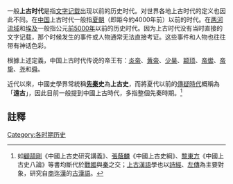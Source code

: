 {{Redirect2|上古|某款角色扮演系列游戏|上古卷轴系列}}
一般'''上古时代'''是指[[文字记载|文字记载]]出现以前的历史时代。对世界各地上古时代的定义也因此不同。在[[中国历史|中国]]上古时代一般指[[夏朝|夏朝]]（即距今約4000年前）以前的时代。在[[两河流域|两河流域]]和[[埃及|埃及]]一般指公元[[前5千纪|前5000年]]以前的历史时代。因为上古时代没有当时直接的文字记载，那个时候发生的事件或人物通常无法直接考证。这些事件和人物也往往带有神话色彩。

根據上述定義，中国上古时代传说的帝王有：[[炎帝|炎帝]]、[[黄帝|黄帝]]、[[少昊|少昊]]、[[颛顼|颛顼]]、[[帝喾|帝喾]]、[[帝挚|帝挚]]、[[尧|尧]]和[[舜|舜]]。

近代以來，中國史學界常統稱'''[[先秦|先秦]]史'''為'''上古史'''，而將夏代以前的[[中国传说时代|傳疑時代]]概稱為「'''遠古'''」，因此目前一般提到中國上古時代，多指整個先秦時期。<ref>如[[顧頡剛|顧頡剛]]《中國上古史研究講義》、[[張蔭麟|張蔭麟]]《中國上古史綱》、[[黎東方|黎東方]]《中國上古史八論》等書均斷代於[[戰國|戰國]]與[[秦朝|秦]]之交；[[上古漢語|上古漢語]]學也以[[詩經|詩經]]、[[左傳|左傳]]為主要對象，研究自[[商朝|商]]迄[[漢朝|漢]]的[[古漢語|古漢語]]。</ref>

==註釋==
{{reflist}}
{{Neolithic cultures of China}}

[[Category:各时期历史|Category:各时期历史]]